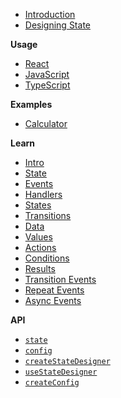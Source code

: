 - [Introduction](/)
- [Designing State](/docs/designing-state)

**Usage**

- [React](/docs/usage/react)
- [JavaScript](/docs/usage/javascript)
- [TypeScript](/docs/usage/typescript)

**Examples**

- [Calculator](/docs/examples/calculator)

**Learn**

- [Intro](/docs/learn/intro)
- [State](/docs/learn/state)
- [Events](/docs/learn/events)
- [Handlers](/docs/learn/event-handlers)
- [States](/docs/learn/states)
- [Transitions](/docs/learn/transitions)
- [Data](/docs/learn/data)
- [Values](/docs/learn/values)
- [Actions](/docs/learn/actions)
- [Conditions](/docs/learn/conditions)
- [Results](/docs/learn/results)
- [Transition Events](/docs/learn/transition-events)
- [Repeat Events](/docs/learn/repeat-events)
- [Async Events](/docs/learn/async-events)

**API**

- [`state`](/docs/api/state)
- [`config`](/docs/api/config)
- [`createStateDesigner`](/docs/api/createStateDesigner)
- [`useStateDesigner`](/docs/api/useStateDesigner)
- [`createConfig`](/docs/api/createConfig)
